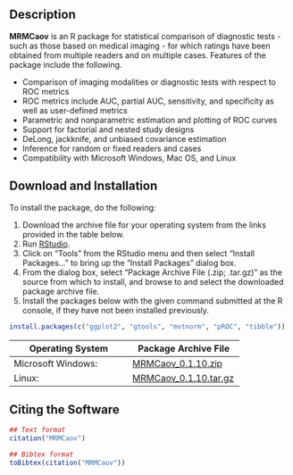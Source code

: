 ## Description

**MRMCaov** is an R package for statistical comparison of diagnostic tests - such as those based on medical imaging - for which ratings have been obtained from multiple readers and on multiple cases.  Features of the package include the following.

* Comparison of imaging modalities or diagnostic tests with respect to ROC metrics
* ROC metrics include AUC, partial AUC, sensitivity, and specificity as well as user-defined metrics
* Parametric and nonparametric estimation and plotting of ROC curves
* Support for factorial and nested study designs
* DeLong, jackknife, and unbiased covariance estimation
* Inference for random or fixed readers and cases
* Compatibility with Microsoft Windows, Mac OS, and Linux


## Download and Installation

To install the package, do the following:

1. Download the archive file for your operating system from the links provided in the table below.
2. Run [RStudio](https://www.rstudio.com/products/rstudio/).
3. Click on "Tools" from the RStudio menu and then select "Install Packages..." to bring up the "Install Packages" dialog box.
4. From the dialog box, select "Package Archive File (.zip; .tar.gz)" as the source from which to install, and browse to and select the downloaded package archive file.
5. Install the packages below with the given command submitted at the R console, if they have not been installed previously.

```r
install.packages(c("ggplot2", "gtools", "mvtnorm", "pROC", "tibble"))
```

| Operating System      | Package Archive File | 
|-----------------------|----------------------|
| Microsoft Windows: | [MRMCaov_0.1.10.zip](https://iowa-my.sharepoint.com/:u:/g/personal/bjsmith_uiowa_edu/EQgwBVaXEk1GjnbGDw_sDcYB8bZrMBsUFvFG2eHd9__jxg) |
| Linux: | [MRMCaov_0.1.10.tar.gz](https://iowa-my.sharepoint.com/:u:/g/personal/bjsmith_uiowa_edu/EXpcjYF-qJdLiqY4NcTU9toBl6gqjLdRgCoHH1fTkzUbVQ) |


## Citing the Software

```r
## Text format
citation("MRMCaov")

## Bibtex format
toBibtex(citation("MRMCaov"))
```

